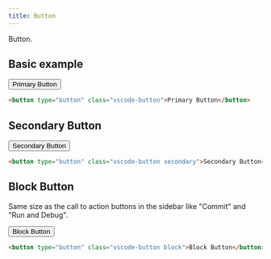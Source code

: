```yaml
---
title: Button
---
```




<PageSwitcher />

Button.

## Basic example

<VscodeDemo>
  <button type="button" class="vscode-button">
    Primary Button
  </button>
</VscodeDemo>

```html
<button type="button" class="vscode-button">Primary Button</button>
```

## Secondary Button

<VscodeDemo>
  <button type="button" class="vscode-button secondary">
    Secondary Button
  </button>
</VscodeDemo>

```html "secondary"
<button type="button" class="vscode-button secondary">Secondary Button</button>
```

## Block Button

Same size as the call to action buttons in the sidebar like "Commit" and "Run and Debug".

<VscodeDemo>
  <button type="button" class="vscode-button block">
    Block Button
  </button>
</VscodeDemo>

```html "block"
<button type="button" class="vscode-button block">Block Button</button>
```
